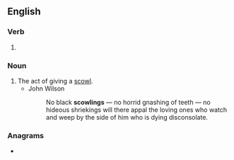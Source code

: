 ==English==

===Verb===
{{head|en|present participle}}

# {{present participle of|scowl|lang=en|nocat=1}}

===Noun===
{{en-noun}}

# The act of giving a [[scowl]].
#* John Wilson
#*: No black '''scowlings''' — no horrid gnashing of teeth — no hideous shriekings will there appal the loving ones who watch and weep by the side of him who is dying disconsolate.

===Anagrams===
* {{anagrams|en|cowlings}}